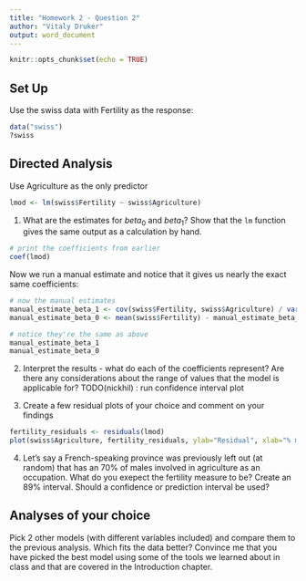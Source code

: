 ```yaml
---
title: "Homework 2 - Question 2"
author: "Vitaly Druker"
output: word_document
---
```


```r
knitr::opts_chunk$set(echo = TRUE)
```

## Set Up

Use the swiss data with Fertility as the response:

```r
data("swiss")
?swiss
```

## Directed Analysis

Use Agriculture as the only predictor

```r
lmod <- lm(swiss$Fertility ~ swiss$Agriculture)
```

1. What are the estimates for $beta_0$ and $beta_1$? Show that the `lm` function gives the same output as a calculation by hand.
```r
# print the coefficients from earlier
coef(lmod)
```
Now we run a manual estimate and notice that it gives us nearly the exact same coefficients:
```r
# now the manual estimates
manual_estimate_beta_1 <- cov(swiss$Fertility, swiss$Agriculture) / var(swiss$Agriculture)
manual_estimate_beta_0 <- mean(swiss$Fertility) - manual_estimate_beta_1 * mean(swiss$Agriculture)

# notice they're the same as above
manual_estimate_beta_1
manual_estimate_beta_0
```
2. Interpret the results - what do each of the coefficients represent? Are there any considerations about the range of values that the model is applicable for?
TODO(nickhil) : run confidence interval plot

3. Create a few residual plots of your choice and comment on your findings
```r
fertility_residuals <- residuals(lmod)
plot(swiss$Agriculture, fertility_residuals, ylab="Residual", xlab="% males in agriculture profession", main="Residual plot")
```
4. Let's say a French-speaking province was previously left out (at random) that has an 70% of males involved in agriculture as an occupation. What do you exepect the fertility measure to be? Create an 89% interval. Should a confidence or prediction interval be used?


## Analyses of your choice

Pick 2 other models (with different variables included) and compare them to the previous analysis. Which fits the data better? Convince me that you have picked the best model using some of the tools we learned about in class and that are covered in the Introduction chapter.
